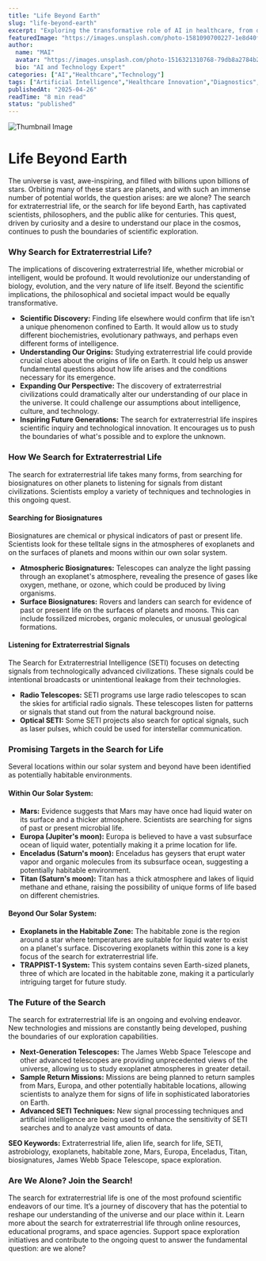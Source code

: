 ```yaml
---
title: "Life Beyond Earth"
slug: "life-beyond-earth"
excerpt: "Exploring the transformative role of AI in healthcare, from diagnostics to drug discovery."
featuredImage: "https://images.unsplash.com/photo-1581090700227-1e8d40f0a436"
author:
  name: "MAI"
  avatar: "https://images.unsplash.com/photo-1516321310768-79db8a2784b2"
  bio: "AI and Technology Expert"
categories: ["AI","Healthcare","Technology"]
tags: ["Artificial Intelligence","Healthcare Innovation","Diagnostics","Drug Discovery"]
publishedAt: "2025-04-26"
readTime: "8 min read"
status: "published"
---
```

![Thumbnail Image](https://images.unsplash.com/photo-1581090700227-1e8d40f0a436 "AI in Healthcare")

# Life Beyond Earth

The universe is vast, awe-inspiring, and filled with billions upon billions of stars.  Orbiting many of these stars are planets, and with such an immense number of potential worlds, the question arises: are we alone? The search for extraterrestrial life, or the search for life beyond Earth, has captivated scientists, philosophers, and the public alike for centuries. This quest, driven by curiosity and a desire to understand our place in the cosmos, continues to push the boundaries of scientific exploration.

### Why Search for Extraterrestrial Life?

The implications of discovering extraterrestrial life, whether microbial or intelligent, would be profound.  It would revolutionize our understanding of biology, evolution, and the very nature of life itself.  Beyond the scientific implications, the philosophical and societal impact would be equally transformative.

* **Scientific Discovery:** Finding life elsewhere would confirm that life isn't a unique phenomenon confined to Earth.  It would allow us to study different biochemistries, evolutionary pathways, and perhaps even different forms of intelligence.
* **Understanding Our Origins:** Studying extraterrestrial life could provide crucial clues about the origins of life on Earth.  It could help us answer fundamental questions about how life arises and the conditions necessary for its emergence.
* **Expanding Our Perspective:** The discovery of extraterrestrial civilizations could dramatically alter our understanding of our place in the universe.  It could challenge our assumptions about intelligence, culture, and technology.
* **Inspiring Future Generations:** The search for extraterrestrial life inspires scientific inquiry and technological innovation. It encourages us to push the boundaries of what's possible and to explore the unknown.

### How We Search for Extraterrestrial Life

The search for extraterrestrial life takes many forms, from searching for biosignatures on other planets to listening for signals from distant civilizations.  Scientists employ a variety of techniques and technologies in this ongoing quest.

#### Searching for Biosignatures

Biosignatures are chemical or physical indicators of past or present life.  Scientists look for these telltale signs in the atmospheres of exoplanets and on the surfaces of planets and moons within our own solar system.

* **Atmospheric Biosignatures:**  Telescopes can analyze the light passing through an exoplanet's atmosphere, revealing the presence of gases like oxygen, methane, or ozone, which could be produced by living organisms.
* **Surface Biosignatures:** Rovers and landers can search for evidence of past or present life on the surfaces of planets and moons.  This can include fossilized microbes, organic molecules, or unusual geological formations.

#### Listening for Extraterrestrial Signals

The Search for Extraterrestrial Intelligence (SETI) focuses on detecting signals from technologically advanced civilizations.  These signals could be intentional broadcasts or unintentional leakage from their technologies.

* **Radio Telescopes:** SETI programs use large radio telescopes to scan the skies for artificial radio signals.  These telescopes listen for patterns or signals that stand out from the natural background noise.
* **Optical SETI:** Some SETI projects also search for optical signals, such as laser pulses, which could be used for interstellar communication.


### Promising Targets in the Search for Life

Several locations within our solar system and beyond have been identified as potentially habitable environments.

#### Within Our Solar System:

* **Mars:** Evidence suggests that Mars may have once had liquid water on its surface and a thicker atmosphere.  Scientists are searching for signs of past or present microbial life.
* **Europa (Jupiter's moon):**  Europa is believed to have a vast subsurface ocean of liquid water, potentially making it a prime location for life.
* **Enceladus (Saturn's moon):** Enceladus has geysers that erupt water vapor and organic molecules from its subsurface ocean, suggesting a potentially habitable environment.
* **Titan (Saturn's moon):** Titan has a thick atmosphere and lakes of liquid methane and ethane, raising the possibility of unique forms of life based on different chemistries.

#### Beyond Our Solar System:

* **Exoplanets in the Habitable Zone:**  The habitable zone is the region around a star where temperatures are suitable for liquid water to exist on a planet's surface.  Discovering exoplanets within this zone is a key focus of the search for extraterrestrial life.
* **TRAPPIST-1 System:** This system contains seven Earth-sized planets, three of which are located in the habitable zone, making it a particularly intriguing target for future study.

### The Future of the Search

The search for extraterrestrial life is an ongoing and evolving endeavor.  New technologies and missions are constantly being developed, pushing the boundaries of our exploration capabilities.

* **Next-Generation Telescopes:**  The James Webb Space Telescope and other advanced telescopes are providing unprecedented views of the universe, allowing us to study exoplanet atmospheres in greater detail.
* **Sample Return Missions:** Missions are being planned to return samples from Mars, Europa, and other potentially habitable locations, allowing scientists to analyze them for signs of life in sophisticated laboratories on Earth.
* **Advanced SETI Techniques:**  New signal processing techniques and artificial intelligence are being used to enhance the sensitivity of SETI searches and to analyze vast amounts of data.



**SEO Keywords:** Extraterrestrial life, alien life, search for life, SETI, astrobiology, exoplanets, habitable zone, Mars, Europa, Enceladus, Titan, biosignatures, James Webb Space Telescope, space exploration.



### Are We Alone? Join the Search!

The search for extraterrestrial life is one of the most profound scientific endeavors of our time.  It’s a journey of discovery that has the potential to reshape our understanding of the universe and our place within it. Learn more about the search for extraterrestrial life through online resources, educational programs, and space agencies. Support space exploration initiatives and contribute to the ongoing quest to answer the fundamental question: are we alone?
